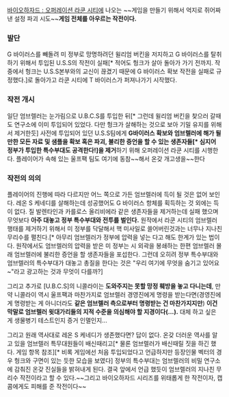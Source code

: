 [[바이오하자드 : 오퍼레이션 라쿤 시티]]에 나오는 ~~게임을 만들기 위해서 억지로 쥐어짜낸 설정 파괴 시도~~'''게임 전체를 아우르는 작전이다.'''


=== 발단 ===

G 바이러스를 빼돌려 미 정부로 망명하려던 윌리엄 버킨을 저지하고 G 바이러스를 탈취하기 위해서 투입된 U.S.S의 작전이 실패[* 적어도 헝크가 살아 돌아가 가기 전까지. 작중에서 헝크는 U.S.S본부와의 교신이 끊겼기 때문에 G 바이러스 확보 작전을 실패로 규정했다.]로 돌아가고 라쿤 시티에 T 바이러스가 퍼져나가기 시작했다.

=== 작전 개시 ===

일단 엄브렐러는 눈가림으로 U.B.C.S를 투입한 뒤[* 그런데 윌리엄 버킨을 찾으러 갈때도 연구소에 이미 투입되어 있었다. 다만 헝크가 살해하는 것으로 보아 기밀 유지를 위해서 제거한듯] 사전에 투입되어 있던 U.S.S팀에게 '''G바이러스 확보와 엄브렐러에 해가 될만한 모든 자료 및 샘플을 확보 혹은 파괴, 불리한 증언을 할 수 있는 생존자들[* 심지어 정부가 투입한 특수부대도 공격한다!]을 제거'''하기 위해 오퍼레이션 라쿤 시티를 시행한다. 플레이어가 속해 있는 울프팩 팀도 여기에 동참~~해서 온갖 개고생을~~한다

=== 작전의 의의 ===

플레이어의 진행에 따라 다르지만 어느 쪽으로 가든 엄브렐러에 득이 될 것은 없어 보인다. 레온 S 케네디를 살해하는데 성공했어도 G 바이러스 항체를 획득하는 것 외에는 득이 없다. 질 발렌타인과 카를로스 올리비에라 같은 생존자들을 제거하는데 실패 했으며 무엇보다 '''아주 대놓고 정부 특수부대와 전투를 벌인다.''' 원작에서 라쿤 시티의 엄브렐러 행태를 제거하기 위해서 미 정부를 닥달해서 핵 미사일로 쓸어버린것과는 너무나 지나친 무리수를 펼친다.[* 아무리 엄브렐러가 정부에 압력을 넣는 다고 해도 한계가 있는 법이다. 원작에서도 엄브렐러의 압력을 받은 미 정부는 시 외곽을 봉쇄하는 한편 엄브렐러 몰래 엄브렐러에 불리한 증언을 할 생존자들을 포섭한다. 그런데 오히려 정부 특수부대와 엄브렐러의 특수부대가 대놓고 총질을 한다는 것은 "우리 여기에 무엇을 숨기고 있어요~"라고 광고하는 것과 무엇이 다를까?] 

그리고 추가로 [U.B.C.S]의 니콜라이는 '''도와주지는 못할 망정 훼방을 놓고 다니는데''', 만약 니콜라이 역시 울프팩과 마찬가지로 엄브렐러 경영진에게 명령을 받는다면(경영진에게 명령받는 게 아니더라도 '''같은 엄브렐러 측으로부터 명령받는 건 마찬가지지만''') '''이건 막말로 엄브렐러 윗대가리들의 지적 수준을 의심해야 할 지경이다(...).''' 대체 하고 싶은 게 생물병기 테스트인지 증거 인멸인지...

그리고 원래 역사대로 레온 S 케네디가 생존했다면? 답이 없다. 온갖 더러운 역사를 알고 있을 엄브렐러 특무대원들이 배신때리고[* 물론 엄브렐러가 배신때릴 짓을 하긴 했다. 게임 항목 참조][* 비록 게임에선 처음 투입되었다고 언급하지만 등장인물 벡터의 경우 헝크와 구면이 있는 듯한 모습을 보였다] 정부의 특수부대는 엄브렐러의 비밀 연구소에 감춰진 온갖 진실들을 밝혀내게 된다. 결국 앞에서 언급 했듯이 엄브렐러의 지나친 무리수 작전이라고 할 수 있다.~~그리고 바이오하자드 시리즈를 위태롭게 한 작전이자, 캡콤에게도 피해를 준 작전이다~~
